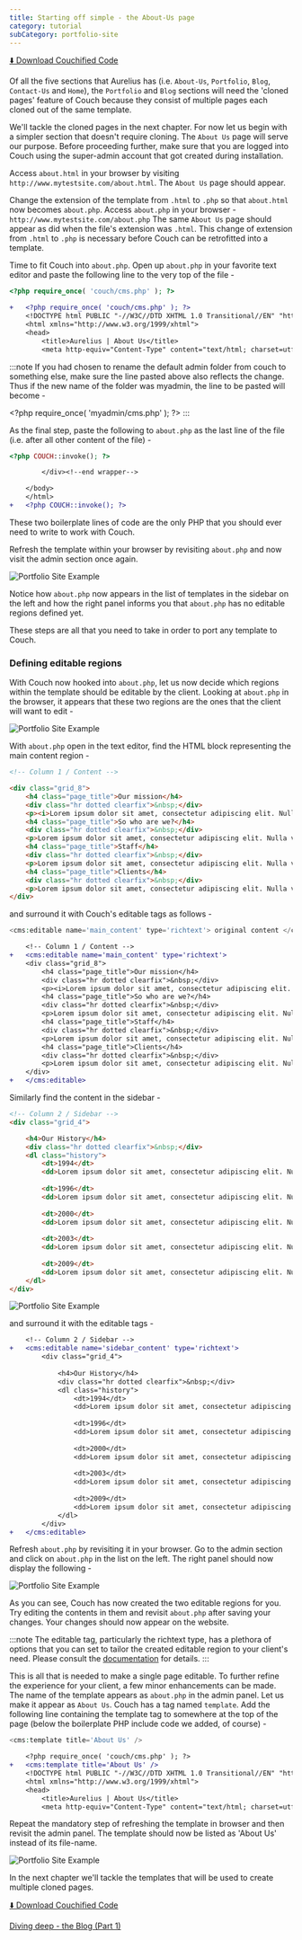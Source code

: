 ```yaml
---
title: Starting off simple - the About-Us page
category: tutorial
subCategory: portfolio-site
---
```


[⬇️ Download Couchified Code](https://www.couchcms.com/docs/code/about.zip)

Of all the five sections that Aurelius has (i.e. `About-Us`, `Portfolio`, `Blog`, `Contact-Us` and `Home`), the `Portfolio` and `Blog` sections will need the 'cloned pages' feature of Couch because they consist of multiple pages each cloned out of the same template.

We'll tackle the cloned pages in the next chapter. For now let us begin with a simpler section that doesn't require cloning. The `About Us` page will serve our purpose.
Before proceeding further, make sure that you are logged into Couch using the super-admin account that got created during installation.

Access `about.html` in your browser by visiting `http://www.mytestsite.com/about.html`.
The `About Us` page should appear.

Change the extension of the template from `.html` to `.php` so that `about.html` now becomes `about.php`. Access `about.php` in your browser -
`http://www.mytestsite.com/about.php`
The same `About Us` page should appear as did when the file's extension was `.html`.
This change of extension from `.html` to `.php` is necessary before Couch can be retrofitted into a template.

Time to fit Couch into `about.php`.
Open up `about.php` in your favorite text editor and paste the following line to the very top of the file -

```php
<?php require_once( 'couch/cms.php' ); ?>
```

```diff lang="php"
+   <?php require_once( 'couch/cms.php' ); ?>
    <!DOCTYPE html PUBLIC "-//W3C//DTD XHTML 1.0 Transitional//EN" "http://www.w3.org/TR/xhtml1/DTD/xhtml1-transitional.dtd"> 
    <html xmlns="http://www.w3.org/1999/xhtml">
    <head>
	    <title>Aurelius | About Us</title>
	    <meta http-equiv="Content-Type" content="text/html; charset=utf-8" />
```

:::note
If you had chosen to rename the default admin folder from couch to something else, make sure the line pasted above also reflects the change. Thus if the new name of the folder was myadmin, the line to be pasted will become -

&lt;?php require\_once( 'myadmin/cms.php' ); ?&gt;
:::

As the final step, paste the following to `about.php` as the last line of the file (i.e. after all other content of the file) -

```php
<?php COUCH::invoke(); ?>
```

```diff lang="php"
    	</div><!--end wrapper-->

    </body>
    </html>
+   <?php COUCH::invoke(); ?>
```

These two boilerplate lines of code are the only PHP that you should ever need to write to work with Couch.

Refresh the template within your browser by revisiting `about.php` and now visit the admin section once again.

![Portfolio Site Example](../../../../assets/img/contents/portfolio-site-11.jpg)

Notice how `about.php` now appears in the list of templates in the sidebar on the left and how the right panel informs you that `about.php` has no editable regions defined yet.

These steps are all that you need to take in order to port any template to Couch.

### Defining editable regions

With Couch now hooked into `about.php`, let us now decide which regions within the template should be editable by the client.
Looking at `about.php` in the browser, it appears that these two regions are the ones that the client will want to edit -

![Portfolio Site Example](../../../../assets/img/contents/portfolio-site-12.png)

With `about.php` open in the text editor, find the HTML block representing the main content region -

```html
<!-- Column 1 / Content -->

<div class="grid_8">
    <h4 class="page_title">Our mission</h4>
    <div class="hr dotted clearfix">&nbsp;</div>
    <p><i>Lorem ipsum dolor sit amet, consectetur adipiscing elit. Nulla vel diam id mauris accumsan egestas. Sed sed lorem. Integer id mi vel sapien fermentum vehicula. Pellentesque vitae lacus a sem posuere fringilla. Vestibulum dolor. Phasellus cursus augue ac purus. Curabitur faucibus. Pellentesque habitant morbi tristique senectus et netus et malesuada fames ac turpis egestas.</i></p> 
    <h4 class="page_title">So who are we?</h4>
    <div class="hr dotted clearfix">&nbsp;</div>
    <p>Lorem ipsum dolor sit amet, consectetur adipiscing elit. Nulla vel diam id mauris accumsan egestas. Sed sed lorem. Integer id mi vel sapien fermentum vehicula. Pellentesque vitae lacus a sem posuere fringilla. Vestibulum dolor. Phasellus cursus augue ac purus. Curabitur faucibus. Pellentesque habitant morbi tristique senectus et netus et malesuada fames ac turpis egestas. Lorem ipsum dolor sit amet, consectetur adipiscing elit. Nulla vel diam id mauris accumsan egestas. Sed sed lorem. Integer id mi vel sapien fermentum vehicula. Pellentesque vitae lacus a sem posuere fringilla. Vestibulum dolor. Phasellus cursus augue ac purus. Curabitur faucibus. Pellentesque habitant morbi tristique senectus et netus et malesuada fames ac turpis egestas.</p> 
    <h4 class="page_title">Staff</h4>
    <div class="hr dotted clearfix">&nbsp;</div>
    <p>Lorem ipsum dolor sit amet, consectetur adipiscing elit. Nulla vel diam id mauris accumsan egestas. Sed sed lorem. Integer id mi vel sapien fermentum vehicula. Pellentesque vitae lacus a sem posuere fringilla. Vestibulum dolor. Phasellus cursus augue ac purus. Curabitur faucibus. Pellentesque habitant morbi tristique senectus et netus et malesuada fames ac turpis egestas. Lorem ipsum dolor sit amet, consectetur adipiscing elit. Nulla vel diam id mauris accumsan egestas. Sed sed lorem. Integer id mi vel sapien fermentum vehicula. Pellentesque vitae lacus a sem posuere fringilla. Vestibulum dolor. Phasellus cursus augue ac purus. Curabitur faucibus. Pellentesque habitant morbi tristique senectus et netus et malesuada fames ac turpis egestas.</p> 
    <h4 class="page_title">Clients</h4>
    <div class="hr dotted clearfix">&nbsp;</div>
    <p>Lorem ipsum dolor sit amet, consectetur adipiscing elit. Nulla vel diam id mauris accumsan egestas. Sed sed lorem. Integer id mi vel sapien fermentum vehicula. Pellentesque vitae lacus a sem posuere fringilla. Vestibulum dolor. Phasellus cursus augue ac purus. Curabitur faucibus. Pellentesque habitant morbi tristique senectus et netus et malesuada fames ac turpis egestas. Lorem ipsum dolor sit amet, consectetur adipiscing elit. Nulla vel diam id mauris accumsan egestas. Sed sed lorem. Integer id mi vel sapien fermentum vehicula. Pellentesque vitae lacus a sem posuere fringilla. Vestibulum dolor. Phasellus cursus augue ac purus. Curabitur faucibus. Pellentesque habitant morbi tristique senectus et netus et malesuada fames ac turpis egestas.</p> 
</div>

```

and surround it with Couch's editable tags as follows -

```php
<cms:editable name='main_content' type='richtext'> original content </cms:editable>
```

```diff lang="php"
    <!-- Column 1 / Content -->
+   <cms:editable name='main_content' type='richtext'>
    <div class="grid_8">
        <h4 class="page_title">Our mission</h4>
        <div class="hr dotted clearfix">&nbsp;</div>
        <p><i>Lorem ipsum dolor sit amet, consectetur adipiscing elit. Nulla vel diam id mauris accumsan egestas. Sed sed lorem. Integer id mi vel sapien fermentum vehicula. Pellentesque vitae lacus a sem posuere fringilla. Vestibulum dolor. Phasellus cursus augue ac purus. Curabitur faucibus. Pellentesque habitant morbi tristique senectus et netus et malesuada fames ac turpis egestas.</i></p> 
        <h4 class="page_title">So who are we?</h4>
        <div class="hr dotted clearfix">&nbsp;</div>
        <p>Lorem ipsum dolor sit amet, consectetur adipiscing elit. Nulla vel diam id mauris accumsan egestas. Sed sed lorem. Integer id mi vel sapien fermentum vehicula. Pellentesque vitae lacus a sem posuere fringilla. Vestibulum dolor. Phasellus cursus augue ac purus. Curabitur faucibus. Pellentesque habitant morbi tristique senectus et netus et malesuada fames ac turpis egestas. Lorem ipsum dolor sit amet, consectetur adipiscing elit. Nulla vel diam id mauris accumsan egestas. Sed sed lorem. Integer id mi vel sapien fermentum vehicula. Pellentesque vitae lacus a sem posuere fringilla. Vestibulum dolor. Phasellus cursus augue ac purus. Curabitur faucibus. Pellentesque habitant morbi tristique senectus et netus et malesuada fames ac turpis egestas.</p> 
        <h4 class="page_title">Staff</h4>
        <div class="hr dotted clearfix">&nbsp;</div>
        <p>Lorem ipsum dolor sit amet, consectetur adipiscing elit. Nulla vel diam id mauris accumsan egestas. Sed sed lorem. Integer id mi vel sapien fermentum vehicula. Pellentesque vitae lacus a sem posuere fringilla. Vestibulum dolor. Phasellus cursus augue ac purus. Curabitur faucibus. Pellentesque habitant morbi tristique senectus et netus et malesuada fames ac turpis egestas. Lorem ipsum dolor sit amet, consectetur adipiscing elit. Nulla vel diam id mauris accumsan egestas. Sed sed lorem. Integer id mi vel sapien fermentum vehicula. Pellentesque vitae lacus a sem posuere fringilla. Vestibulum dolor. Phasellus cursus augue ac purus. Curabitur faucibus. Pellentesque habitant morbi tristique senectus et netus et malesuada fames ac turpis egestas.</p> 
        <h4 class="page_title">Clients</h4>
        <div class="hr dotted clearfix">&nbsp;</div>
        <p>Lorem ipsum dolor sit amet, consectetur adipiscing elit. Nulla vel diam id mauris accumsan egestas. Sed sed lorem. Integer id mi vel sapien fermentum vehicula. Pellentesque vitae lacus a sem posuere fringilla. Vestibulum dolor. Phasellus cursus augue ac purus. Curabitur faucibus. Pellentesque habitant morbi tristique senectus et netus et malesuada fames ac turpis egestas. Lorem ipsum dolor sit amet, consectetur adipiscing elit. Nulla vel diam id mauris accumsan egestas. Sed sed lorem. Integer id mi vel sapien fermentum vehicula. Pellentesque vitae lacus a sem posuere fringilla. Vestibulum dolor. Phasellus cursus augue ac purus. Curabitur faucibus. Pellentesque habitant morbi tristique senectus et netus et malesuada fames ac turpis egestas.</p> 
    </div>
+   </cms:editable>
```

Similarly find the content in the sidebar -

```html
<!-- Column 2 / Sidebar -->
<div class="grid_4">

    <h4>Our History</h4>
    <div class="hr dotted clearfix">&nbsp;</div>
    <dl class="history"> 
        <dt>1994</dt> 
        <dd>Lorem ipsum dolor sit amet, consectetur adipiscing elit. Nulla vel diam id mauris accumsan egestas. Sed sed lorem. Integer id mi vel sapien fermentum vehicula. Pellentesque vitae lacus a sem posuere fringilla. Vestibulum dolor.</dd> 
    
        <dt>1996</dt> 
        <dd>Lorem ipsum dolor sit amet, consectetur adipiscing elit. Nulla vel diam id mauris accumsan egestas. Sed sed lorem. Integer id mi vel sapien fermentum vehicula. Pellentesque vitae lacus a sem posuere fringilla. Vestibulum dolor.</dd> 
    
        <dt>2000</dt> 
        <dd>Lorem ipsum dolor sit amet, consectetur adipiscing elit. Nulla vel diam id mauris accumsan egestas. Sed sed lorem. Integer id mi vel sapien fermentum vehicula. Pellentesque vitae lacus a sem posuere fringilla. Vestibulum dolor.</dd> 
    
        <dt>2003</dt> 
        <dd>Lorem ipsum dolor sit amet, consectetur adipiscing elit. Nulla vel diam id mauris accumsan egestas. Sed sed lorem. Integer id mi vel sapien fermentum vehicula. Pellentesque vitae lacus a sem posuere fringilla. Vestibulum dolor.</dd> 
    
        <dt>2009</dt> 
        <dd>Lorem ipsum dolor sit amet, consectetur adipiscing elit. Nulla vel diam id mauris accumsan egestas. Sed sed lorem. Integer id mi vel sapien fermentum vehicula. Pellentesque vitae lacus a sem posuere fringilla. Vestibulum dolor.</dd> 
    </dl>
</div>
```

![Portfolio Site Example](../../../../assets/img/contents/portfolio-site-15.gif)

and surround it with the editable tags -

```diff lang="php"
    <!-- Column 2 / Sidebar -->
+   <cms:editable name='sidebar_content' type='richtext'>
		<div class="grid_4">
		
			<h4>Our History</h4>
			<div class="hr dotted clearfix">&nbsp;</div>
			<dl class="history"> 
				<dt>1994</dt> 
				<dd>Lorem ipsum dolor sit amet, consectetur adipiscing elit. Nulla vel diam id mauris accumsan egestas. Sed sed lorem. Integer id mi vel sapien fermentum vehicula. Pellentesque vitae lacus a sem posuere fringilla. Vestibulum dolor.</dd> 
			
				<dt>1996</dt> 
				<dd>Lorem ipsum dolor sit amet, consectetur adipiscing elit. Nulla vel diam id mauris accumsan egestas. Sed sed lorem. Integer id mi vel sapien fermentum vehicula. Pellentesque vitae lacus a sem posuere fringilla. Vestibulum dolor.</dd> 
			
				<dt>2000</dt> 
				<dd>Lorem ipsum dolor sit amet, consectetur adipiscing elit. Nulla vel diam id mauris accumsan egestas. Sed sed lorem. Integer id mi vel sapien fermentum vehicula. Pellentesque vitae lacus a sem posuere fringilla. Vestibulum dolor.</dd> 
			
				<dt>2003</dt> 
				<dd>Lorem ipsum dolor sit amet, consectetur adipiscing elit. Nulla vel diam id mauris accumsan egestas. Sed sed lorem. Integer id mi vel sapien fermentum vehicula. Pellentesque vitae lacus a sem posuere fringilla. Vestibulum dolor.</dd> 
			
				<dt>2009</dt> 
				<dd>Lorem ipsum dolor sit amet, consectetur adipiscing elit. Nulla vel diam id mauris accumsan egestas. Sed sed lorem. Integer id mi vel sapien fermentum vehicula. Pellentesque vitae lacus a sem posuere fringilla. Vestibulum dolor.</dd> 
			</dl>
		</div>
+   </cms:editable>
```

Refresh `about.php` by revisiting it in your browser. Go to the admin section and click on `about.php` in the list on the left.
The right panel should now display the following -

![Portfolio Site Example](../../../../assets/img/contents/portfolio-site-17.png)

As you can see, Couch has now created the two editable regions for you.
Try editing the contents in them and revisit `about.php` after saving your changes. Your changes should now appear on the website.

:::note
The editable tag, particularly the richtext type, has a plethora of options that you can set to tailor the created editable region to your client's need. Please consult the [documentation](../../../../concepts/editable-regions.html) for details.
:::

This is all that is needed to make a single page editable.
To further refine the experience for your client, a few minor enhancements can be made.
The name of the template appears as `about.php` in the admin panel. Let us make it appear as `About Us`.
Couch has a tag named `template`. Add the following line containing the template tag to somewhere at the top of the page (below the boilerplate PHP include code we added, of course) -

```php
<cms:template title='About Us' />
```

```diff lang="php"
    <?php require_once( 'couch/cms.php' ); ?>
+   <cms:template title='About Us' />
    <!DOCTYPE html PUBLIC "-//W3C//DTD XHTML 1.0 Transitional//EN" "http://www.w3.org/TR/xhtml1/DTD/xhtml1-transitional.dtd"> 
    <html xmlns="http://www.w3.org/1999/xhtml">
    <head>
	    <title>Aurelius | About Us</title>
	    <meta http-equiv="Content-Type" content="text/html; charset=utf-8" />
```

Repeat the mandatory step of refreshing the template in browser and then revisit the admin panel.
The template should now be listed as 'About Us' instead of its file-name.

![Portfolio Site Example](../../../../assets/img/contents/portfolio-site-19.png)

In the next chapter we'll tackle the templates that will be used to create multiple cloned pages.

[⬇️ Download Couchified Code](https://www.couchcms.com/docs/code/about.zip)

[Diving deep - the Blog (Part 1)](../blog.html)

